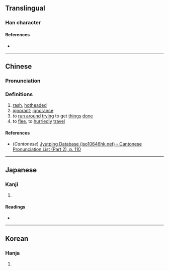 {{character info}}
==Translingual==

===Han character===
{{Han char|rn=61|rad=心|as=11|sn=15|four=|canj=PHWP|ids=⿰忄悤}}

====References====
* {{Han ref|kx=0401.250|dkj=11169|dj=0741.120|hdz=42346.080|uh=6181|ud=24961}}

----

==Chinese==
{{zh-forms}}

===Pronunciation===
{{zh-pron
|m=còng
|c=zung2
|mc=
|oc=
|ma=
|cat=a,v
}}

===Definitions===
{{zh-hanzi}}

# [[rash]], [[hotheaded]]
# [[ignorant]]; [[ignorance]]
# to [[run around]] [[try]]ing to get [[thing]]s [[done]]
# to [[flee]], to [[hurriedly]] [[travel]]

====References====
* (''Cantonese'') [http://www.iso10646hk.net/jp/document/download.jsp Jyutping Database (iso10646hk.net) - Cantonese Pronunciation List (Part 2), p. 110]

----

==Japanese==

===Kanji===
{{ja-kanji|grade=|rs=心11}}

# {{rfdef|ja|sort=心11}}

====Readings====
* {{ja-readings|on=[[そう]] (sō)|kun=}}

----

==Korean==

===Hanja===
{{ko-hanja|hangeul=총|eumhun=|rv=chong|mr=ch'ong|y=chong}}

# {{rfdef|ko|sort=心11}}